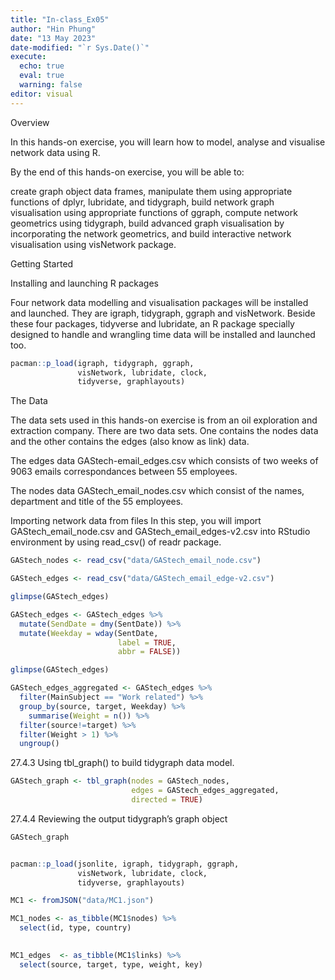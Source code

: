 ```yaml
---
title: "In-class_Ex05"
author: "Hin Phung"
date: "13 May 2023"
date-modified: "`r Sys.Date()`"
execute:
  echo: true
  eval: true
  warning: false
editor: visual
---
```


Overview

In this hands-on exercise, you will learn how to model, analyse and visualise network data using R.

By the end of this hands-on exercise, you will be able to:

create graph object data frames, manipulate them using appropriate functions of dplyr, lubridate, and tidygraph, build network graph visualisation using appropriate functions of ggraph, compute network geometrics using tidygraph, build advanced graph visualisation by incorporating the network geometrics, and build interactive network visualisation using visNetwork package.

Getting Started

Installing and launching R packages

Four network data modelling and visualisation packages will be installed and launched. They are igraph, tidygraph, ggraph and visNetwork. Beside these four packages, tidyverse and lubridate, an R package specially designed to handle and wrangling time data will be installed and launched too.

```r
pacman::p_load(igraph, tidygraph, ggraph, 
               visNetwork, lubridate, clock,
               tidyverse, graphlayouts)

```

The Data

The data sets used in this hands-on exercise is from an oil exploration and extraction company. There are two data sets. One contains the nodes data and the other contains the edges (also know as link) data.

The edges data GAStech-email_edges.csv which consists of two weeks of 9063 emails correspondances between 55 employees.

The nodes data GAStech_email_nodes.csv which consist of the names, department and title of the 55 employees.

Importing network data from files In this step, you will import GAStech_email_node.csv and GAStech_email_edges-v2.csv into RStudio environment by using read_csv() of readr package.

```r
GAStech_nodes <- read_csv("data/GAStech_email_node.csv")

GAStech_edges <- read_csv("data/GAStech_email_edge-v2.csv")

```

```r
glimpse(GAStech_edges)

```

```r
GAStech_edges <- GAStech_edges %>%
  mutate(SendDate = dmy(SentDate)) %>%
  mutate(Weekday = wday(SentDate,
                        label = TRUE,
                        abbr = FALSE))
```

```r
glimpse(GAStech_edges)

```

```r
GAStech_edges_aggregated <- GAStech_edges %>%
  filter(MainSubject == "Work related") %>%
  group_by(source, target, Weekday) %>%
    summarise(Weight = n()) %>%
  filter(source!=target) %>%
  filter(Weight > 1) %>%
  ungroup()

```
27.4.3 Using tbl_graph() to build tidygraph data model.

```r
GAStech_graph <- tbl_graph(nodes = GAStech_nodes,
                           edges = GAStech_edges_aggregated, 
                           directed = TRUE)
```




27.4.4 Reviewing the output tidygraph’s graph object

```r
GAStech_graph

```




```r

```












```r
pacman::p_load(jsonlite, igraph, tidygraph, ggraph, 
               visNetwork, lubridate, clock,
               tidyverse, graphlayouts)

```


```r
MC1 <- fromJSON("data/MC1.json")

```

```r
MC1_nodes <- as_tibble(MC1$nodes) %>%
  select(id, type, country)
  
```

```r
MC1_edges  <- as_tibble(MC1$links) %>%
  select(source, target, type, weight, key)
  
```
